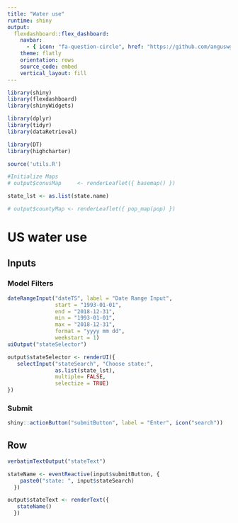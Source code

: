 ```yaml
---
title: "Water use"
runtime: shiny
output: 
  flexdashboard::flex_dashboard:
    navbar:
      - { icon: "fa-question-circle", href: "https://github.com/anguswg-ucsb/water_use", align: right }
    theme: flatly
    orientation: rows
    source_code: embed
    vertical_layout: fill
---
```



```r
library(shiny)
library(flexdashboard)
library(shinyWidgets)

library(dplyr)
library(tidyr)
library(dataRetrieval)

library(DT)
library(highcharter)

source('utils.R')
```


```r
#Initialize Maps 
# output$conusMap     <- renderLeaflet({ basemap() })

state_lst <- as.list(state.name)

# output$countyMap <- renderLeaflet({ pop_map(pop) })

```

US water use {data-icon="fa-tint"}
=====================================

Inputs {.sidebar}
-------------------------------------

### Model Filters
```r
dateRangeInput("dateTS", label = "Date Range Input",
               start = "1993-01-01",
               end = "2018-12-31",
               min = "1993-01-01",
               max = "2018-12-31",
               format = "yyyy mm dd",
               weekstart = 1)
uiOutput("stateSelector")

```

```r
output$stateSelector <- renderUI({
   selectInput("stateSearch", "Choose state:",
               as.list(state_lst),
               multiple= FALSE,
               selectize = TRUE)
})
```

### **Submit**
```r
shiny::actionButton("submitButton", label = "Enter", icon("search"))
```

Row
-----------------------------------------------
```r
verbatimTextOutput("stateText")
```

```r
stateName <- eventReactive(input$submitButton, {
    paste0("state: ", input$stateSearch)
  })

output$stateText <- renderText({
   stateName()
  })

```












